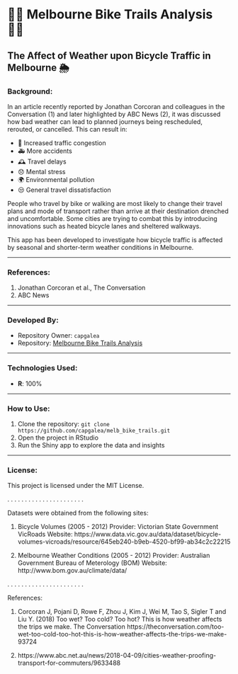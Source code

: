 # 🚴‍♂️ Melbourne Bike Trails Analysis 🚴‍♀️

## The Affect of Weather upon Bicycle Traffic in Melbourne 🌦️

### Background:
In an article recently reported by Jonathan Corcoran and colleagues in the Conversation (1) and later highlighted by ABC News (2), it was discussed how bad weather can lead to planned journeys being rescheduled, rerouted, or cancelled. This can result in:

- 🚗 Increased traffic congestion
- 🚑 More accidents
- 🕰️ Travel delays
- 😞 Mental stress
- 🌍 Environmental pollution
- 😒 General travel dissatisfaction

People who travel by bike or walking are most likely to change their travel plans and mode of transport rather than arrive at their destination drenched and uncomfortable. Some cities are trying to combat this by introducing innovations such as heated bicycle lanes and sheltered walkways.

This app has been developed to investigate how bicycle traffic is affected by seasonal and shorter-term weather conditions in Melbourne.

---

### References:
1. Jonathan Corcoran et al., The Conversation
2. ABC News

---

### Developed By:
- Repository Owner: `capgalea`
- Repository: [Melbourne Bike Trails Analysis](https://github.com/capgalea/melb_bike_trails)

---

### Technologies Used:
- **R**: 100%

---

### How to Use:
1. Clone the repository: `git clone https://github.com/capgalea/melb_bike_trails.git`
2. Open the project in RStudio
3. Run the Shiny app to explore the data and insights

---

### License:
This project is licensed under the MIT License.

.
.
.
.
.
.
.
.
.
.
.
.
.
.
.
.
.
.
.
.
.
.

Datasets were obtained from the following sites:

(1) Bicycle Volumes (2005 - 2012)
    Provider: Victorian State Government VicRoads
    Website: https://www.data.vic.gov.au/data/dataset/bicycle-volumes-vicroads/resource/645eb240-b9eb-4520-bf99-ab34c2c22215
    
(2) Melbourne Weather Conditions (2005 - 2012)
    Provider: Australian Government Bureau of Meterology (BOM)
    Website: http://www.bom.gov.au/climate/data/
    

.
.
.
.
.
.
.
.
.
.
.
.
.
.
.
.
.
.
.
.
.
.


References:

1. Corcoran J, Pojani D, Rowe F, Zhou J, Kim J, Wei M, Tao S, Sigler T and Liu Y. (2018) Too wet? Too cold? Too hot? This is how weather affects the trips we make. The Conversation  https://theconversation.com/too-wet-too-cold-too-hot-this-is-how-weather-affects-the-trips-we-make-93724

2. https://www.abc.net.au/news/2018-04-09/cities-weather-proofing-transport-for-commuters/9633488

